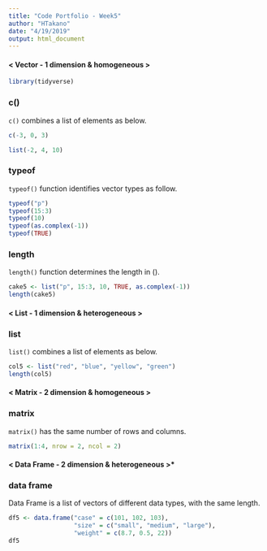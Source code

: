 ```yaml
---
title: "Code Portfolio - Week5"
author: "HTakano"
date: "4/19/2019"
output: html_document
---
```


#### **< Vector - 1 dimension & homogeneous >** 
```r
library(tidyverse)
```
### c() 
`c()` combines a list of elements as below.

```r
c(-3, 0, 3)
```
```r
list(-2, 4, 10)
```

### typeof
``typeof()`` function identifies vector types as follow.

```r
typeof("p")
typeof(15:3)
typeof(10)
typeof(as.complex(-1))
typeof(TRUE)
```

### length
``length()`` function determines the length in ().
```r
cake5 <- list("p", 15:3, 10, TRUE, as.complex(-1))
length(cake5)
```


#### **< List - 1 dimension & heterogeneous >** 
### list
`list()` combines a list of elements as below.
```r
col5 <- list("red", "blue", "yellow", "green")
length(col5)
```


#### **< Matrix - 2 dimension & homogeneous >**
### matrix
``matrix()`` has the same number of rows and columns.
```r
matrix(1:4, nrow = 2, ncol = 2)
```


#### **< Data Frame - 2 dimension & heterogeneous >***
### data frame
Data Frame is a list of vectors of different data types, with the same length.

```r
df5 <- data.frame("case" = c(101, 102, 103),
                  "size" = c("small", "medium", "large"),
                  "weight" = c(8.7, 0.5, 22))
df5
```
